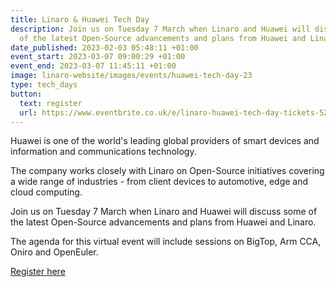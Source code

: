 ```yaml
---
title: Linaro & Huawei Tech Day
description: Join us on Tuesday 7 March when Linaro and Huawei will discuss some
  of the latest Open-Source advancements and plans from Huawei and Linaro.
date_published: 2023-02-03 05:48:11 +01:00
event_start: 2023-03-07 09:00:29 +01:00
event_end: 2023-03-07 11:45:11 +01:00
image: linaro-website/images/events/huawei-tech-day-23
type: tech_days
button:
  text: register
  url: https://www.eventbrite.co.uk/e/linaro-huawei-tech-day-tickets-529367361027
---
```


Huawei is one of the world's leading global providers of smart devices and information and communications technology.

The company works closely with Linaro on Open-Source initiatives covering a wide range of industries - from client devices to automotive, edge and cloud computing.

Join us on Tuesday 7 March when Linaro and Huawei will discuss some of the latest Open-Source advancements and plans from Huawei and Linaro.

The agenda for this virtual event will include sessions on BigTop, Arm CCA, Oniro and OpenEuler.

[Register here](https://www.eventbrite.co.uk/e/linaro-huawei-tech-day-tickets-529367361027)
